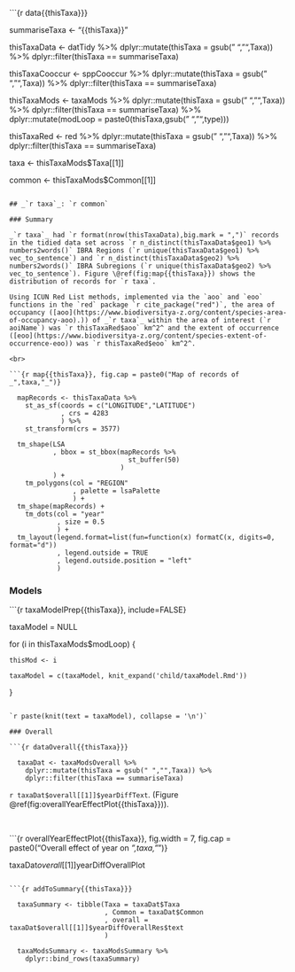 ```{r data{{thisTaxa}}}

  summariseTaxa <- "{{thisTaxa}}"

  thisTaxaData <- datTidy %>%
    dplyr::mutate(thisTaxa = gsub(" ","",Taxa)) %>%
    dplyr::filter(thisTaxa == summariseTaxa)
  
  thisTaxaCooccur <- sppCooccur %>%
    dplyr::mutate(thisTaxa = gsub(" ","",Taxa)) %>%
    dplyr::filter(thisTaxa == summariseTaxa)

  thisTaxaMods <- taxaMods %>%
    dplyr::mutate(thisTaxa = gsub(" ","",Taxa)) %>%
    dplyr::filter(thisTaxa == summariseTaxa) %>%
    dplyr::mutate(modLoop = paste0(thisTaxa,gsub(" ","",type)))
  
  thisTaxaRed <- red %>%
    dplyr::mutate(thisTaxa = gsub(" ","",Taxa)) %>%
    dplyr::filter(thisTaxa == summariseTaxa)

  taxa <- thisTaxaMods$Taxa[[1]]

  common <- thisTaxaMods$Common[[1]]
  
```

## _`r taxa`_: `r common`

### Summary

_`r taxa`_ had `r format(nrow(thisTaxaData),big.mark = ",")` records in the tidied data set across `r n_distinct(thisTaxaData$geo1) %>% numbers2words()` IBRA Regions (`r unique(thisTaxaData$geo1) %>% vec_to_sentence`) and `r n_distinct(thisTaxaData$geo2) %>% numbers2words()` IBRA Subregions (`r unique(thisTaxaData$geo2) %>% vec_to_sentence`). Figure \@ref(fig:map{{thisTaxa}}) shows the distribution of records for `r taxa`.

Using ICUN Red List methods, implemented via the `aoo` and `eoo` functions in the `red` package `r cite_package("red")`, the area of occupancy ([aoo](https://www.biodiversitya-z.org/content/species-area-of-occupancy-aoo).)) of _`r taxa`_ within the area of interest (`r aoiName`) was `r thisTaxaRed$aoo` km^2^ and the extent of occurrence ([eoo](https://www.biodiversitya-z.org/content/species-extent-of-occurrence-eoo)) was `r thisTaxaRed$eoo` km^2^.

<br>

```{r map{{thisTaxa}}, fig.cap = paste0("Map of records of _",taxa,"_")}

  mapRecords <- thisTaxaData %>%
    st_as_sf(coords = c("LONGITUDE","LATITUDE")
             , crs = 4283
             ) %>%
    st_transform(crs = 3577)

  tm_shape(LSA
           , bbox = st_bbox(mapRecords %>%
                              st_buffer(50)
                            )
           ) +
    tm_polygons(col = "REGION"
                , palette = lsaPalette
                ) +
  tm_shape(mapRecords) +
    tm_dots(col = "year"
            , size = 0.5
            ) +
  tm_layout(legend.format=list(fun=function(x) formatC(x, digits=0, format="d"))
            , legend.outside = TRUE
            , legend.outside.position = "left"
            )

```

### Models

```{r taxaModelPrep{{thisTaxa}}, include=FALSE}

  taxaModel = NULL

  for (i in thisTaxaMods$modLoop) {
    
    thisMod <- i
    
    taxaModel = c(taxaModel, knit_expand('child/taxaModel.Rmd'))
    
  }

```

`r paste(knit(text = taxaModel), collapse = '\n')`

### Overall

```{r dataOverall{{thisTaxa}}}

  taxaDat <- taxaModsOverall %>%
    dplyr::mutate(thisTaxa = gsub(" ","",Taxa)) %>%
    dplyr::filter(thisTaxa == summariseTaxa)

```

`r taxaDat$overall[[1]]$yearDiffText`. (Figure \@ref(fig:overallYearEffectPlot{{thisTaxa}})).

<br>

```{r overallYearEffectPlot{{thisTaxa}}, fig.width = 7, fig.cap = paste0("Overall effect of year on _",taxa,"_")}
  
  taxaDat$overall[[1]]$yearDiffOverallPlot

```

```{r addToSummary{{thisTaxa}}}

  taxaSummary <- tibble(Taxa = taxaDat$Taxa
                        , Common = taxaDat$Common
                        , overall = taxaDat$overall[[1]]$yearDiffOverallRes$text
                        )

  taxaModsSummary <- taxaModsSummary %>%
    dplyr::bind_rows(taxaSummary)

```